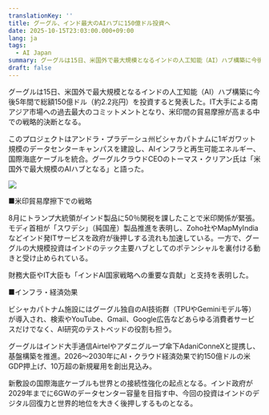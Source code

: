 ```yaml
---
translationKey: ''
title: グーグル、インド最大のAIハブに150億ドル投資へ
date: 2025-10-15T23:03:00.000+09:00
lang: ja
tags:
  - AI Japan
summary: グーグルは15日、米国外で最大規模となるインドの人工知能（AI）ハブ構築に今後5年間で総額150億ドル（約2.2兆円）を投資すると発表した。IT大手による南アジア市場への過去最大のコミットメントとなり、米印間の貿易摩擦が高まる中での戦略的決断となる。
draft: false
---
```

グーグルは15日、米国外で最大規模となるインドの人工知能（AI）ハブ構築に今後5年間で総額150億ドル（約2.2兆円）を投資すると発表した。IT大手による南アジア市場への過去最大のコミットメントとなり、米印間の貿易摩擦が高まる中での戦略的決断となる。

このプロジェクトはアンドラ・プラデーシュ州ビシャカパトナムに1ギガワット規模のデータセンターキャンパスを建設し、AIインフラと再生可能エネルギー、国際海底ケーブルを統合。グーグルクラウドCEOのトーマス・クリアン氏は「米国外で最大規模のAIハブとなる」と語った。

![](https://www.jcski.com/_next/image?url=https%3A%2F%2Fwww.reuters.com%2Fresizer%2Fv2%2FO5XLG572TZL6XOV4XOM4QTPDB4.jpg%3Fauth%3D0e1eaddfca0013a1608ef9596775506e7831b0407925cd8fc7904673fa59e715%26width%3D1920%26quality%3D80&w=3840&q=75)

■米印貿易摩擦下での戦略

8月にトランプ大統領がインド製品に50％関税を課したことで米印関係が緊張。モディ首相が「スワデシ」（純国産）製品推進を表明し、Zoho社やMapMyIndiaなどインド発ITサービスを政府が後押しする流れも加速している。一方で、グーグルの大規模投資はインドのテック主要ハブとしてのポテンシャルを裏付ける動きと受け止められている。

財務大臣やIT大臣も「インドAI国家戦略への重要な貢献」と支持を表明した。

■インフラ・経済効果

ビシャカパトナム施設にはグーグル独自のAI技術群（TPUやGeminiモデル等）が導入され、検索やYouTube、Gmail、Google広告などあらゆる消費者サービスだけでなく、AI研究のテストベッドの役割も担う。

グーグルはインド大手通信Airtelやアダニグループ傘下AdaniConneXと提携し、基盤構築を推進。2026～2030年にAI・クラウド経済効果で約150億ドルの米GDP押上げ、10万超の新規雇用を創出見込み。

新敷設の国際海底ケーブルも世界との接続性強化の起点となる。インド政府が2029年までに6GWのデータセンター容量を目指す中、今回の投資はインドのデジタル回復力と世界的地位を大きく後押しするものとなる。
